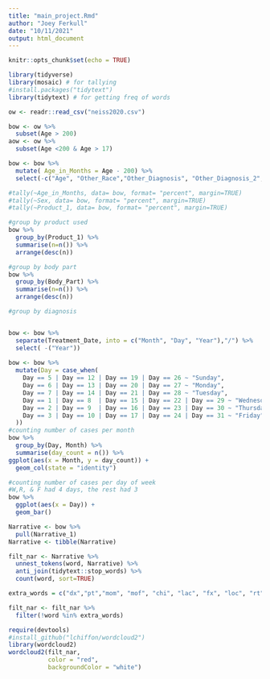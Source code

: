 ```yaml
---
title: "main_project.Rmd"
author: "Joey Ferkull"
date: "10/11/2021"
output: html_document
---
```


```r
knitr::opts_chunk$set(echo = TRUE)
```

```r

library(tidyverse)
library(mosaic) # for tallying
#install.packages("tidytext")
library(tidytext) # for getting freq of words

```

```r

ow <- readr::read_csv("neiss2020.csv")

```

```r

bow <- ow %>% 
  subset(Age > 200)
aow <- ow %>% 
  subset(Age <200 & Age > 17)

```

```r

bow <- bow %>% 
  mutate( Age_in_Months = Age - 200) %>% 
  select(-c("Age", "Other_Race","Other_Diagnosis", "Other_Diagnosis_2", "Stratum", "PSU", "Weight" ))


```

```r

#tally(~Age_in_Months, data= bow, format= "percent", margin=TRUE)
#tally(~Sex, data= bow, format= "percent", margin=TRUE)
#tally(~Product_1, data= bow, format= "percent", margin=TRUE)

#group by product used
bow %>% 
  group_by(Product_1) %>% 
  summarise(n=n()) %>% 
  arrange(desc(n))

#group by body part
bow %>% 
  group_by(Body_Part) %>% 
  summarise(n=n()) %>% 
  arrange(desc(n))

#group by diagnosis



```

```r

bow <- bow %>% 
  separate(Treatment_Date, into = c("Month", "Day", "Year"),"/") %>% 
  select( -("Year"))
  
bow <- bow %>% 
  mutate(Day = case_when(
    Day == 5 | Day == 12 | Day == 19 | Day == 26 ~ "Sunday",
    Day == 6 | Day == 13 | Day == 20 | Day == 27 ~ "Monday",
    Day == 7 | Day == 14 | Day == 21 | Day == 28 ~ "Tuesday",
    Day == 1 | Day == 8  | Day == 15 | Day == 22 | Day == 29 ~ "Wednesday",
    Day == 2 | Day == 9  | Day == 16 | Day == 23 | Day == 30 ~ "Thursday",
    Day == 3 | Day == 10 | Day == 17 | Day == 24 | Day == 31 ~ "Friday", TRUE ~ "Saturday"
  ))
#counting number of cases per month
bow %>% 
  group_by(Day, Month) %>% 
  summarise(day_count = n()) %>% 
ggplot(aes(x = Month, y = day_count)) +
  geom_col(state = "identity")

#counting number of cases per day of week
#W,R, & F had 4 days, the rest had 3
bow %>% 
  ggplot(aes(x = Day)) +
  geom_bar()

```


```r

Narrative <- bow %>% 
  pull(Narrative_1)
Narrative <- tibble(Narrative)

filt_nar <- Narrative %>% 
  unnest_tokens(word, Narrative) %>% 
  anti_join(tidytext::stop_words) %>% 
  count(word, sort=TRUE)

extra_words = c("dx","pt","mom", "mof", "chi", "lac", "fx", "loc", "rt")

filt_nar <- filt_nar %>% 
  filter(!word %in% extra_words)

```

```r

require(devtools)
#install_github("lchiffon/wordcloud2")
library(wordcloud2)
wordcloud2(filt_nar,
           color = "red",
           backgroundColor = "white")

```

